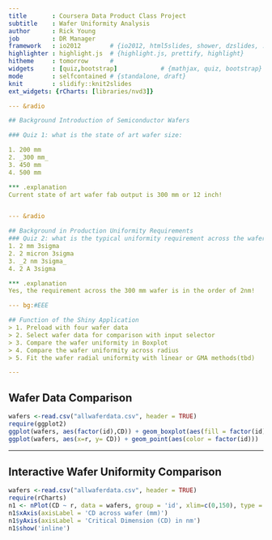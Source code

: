 ```yaml
---
title       : Coursera Data Product Class Project
subtitle    : Wafer Uniformity Analysis
author      : Rick Young
job         : DR Manager
framework   : io2012        # {io2012, html5slides, shower, dzslides, ...}
highlighter : highlight.js  # {highlight.js, prettify, highlight}
hitheme     : tomorrow      # 
widgets     : [quiz,bootstrap]            # {mathjax, quiz, bootstrap}
mode        : selfcontained # {standalone, draft}
knit        : slidify::knit2slides
ext_widgets: {rCharts: [libraries/nvd3]}

--- &radio

## Background Introduction of Semiconductor Wafers

### Quiz 1: what is the state of art wafer size:

1. 200 mm
2. _300 mm_
3. 450 mm
4. 500 mm

*** .explanation 
Current state of art wafer fab output is 300 mm or 12 inch!


--- &radio

## Background in Production Uniformity Requirements
### Quiz 2: what is the typical uniformity requirement across the wafer:
1. 2 mm 3sigma
2. 2 micron 3sigma
3. _2 nm 3sigma_
4. 2 A 3sigma

*** .explanation 
Yes, the requirement across the 300 mm wafer is in the order of 2nm!

--- bg:#EEE

## Function of the Shiny Application
> 1. Preload with four wafer data
> 2. Select wafer data for comparison with input selector
> 3. Compare the wafer uniformity in Boxplot
> 4. Compare the wafer uniformity across radius
> 5. Fit the wafer radial uniformity with linear or GMA methods(tbd)

---
```


## Wafer Data Comparison
```r
wafers <-read.csv("allwaferdata.csv", header = TRUE)
require(ggplot2)
ggplot(wafers, aes(factor(id),CD)) + geom_boxplot(aes(fill = factor(id)))
ggplot(wafers, aes(x=r, y= CD)) + geom_point(aes(color = factor(id)))
```

--- 

## Interactive Wafer Uniformity Comparison
```r
wafers <-read.csv("allwaferdata.csv", header = TRUE)
require(rCharts)
n1 <- nPlot(CD ~ r, data = wafers, group = 'id', xlim=c(0,150), type = 'scatterChart')
n1$xAxis(axisLabel = 'CD across wafer (mm)')
n1$yAxis(axisLabel = 'Critical Dimension (CD) in nm')
n1$show('inline')
```


